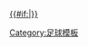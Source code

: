 [[2010/11賽季歐洲冠軍聯賽#分組賽|{{#if:{{{dc|}}}|{{nowrap|歐聯2010/11賽季}}}} {{nowrap|分組賽}}]]<!--
--><noinclude>[[Category:足球模板]]

</noinclude>